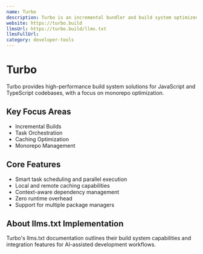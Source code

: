 ```yaml
---
name: Turbo
description: Turbo is an incremental bundler and build system optimized for JavaScript and TypeScript, written in Rust.
website: https://turbo.build
llmsUrl: https://turbo.build/llms.txt
llmsFullUrl:
category: developer-tools
---
```


# Turbo

Turbo provides high-performance build system solutions for JavaScript and TypeScript codebases, with a focus on monorepo optimization.

## Key Focus Areas

- Incremental Builds
- Task Orchestration
- Caching Optimization
- Monorepo Management

## Core Features

- Smart task scheduling and parallel execution
- Local and remote caching capabilities
- Context-aware dependency management
- Zero runtime overhead
- Support for multiple package managers

## About llms.txt Implementation

Turbo's llms.txt documentation outlines their build system capabilities and integration features for AI-assisted development workflows.
